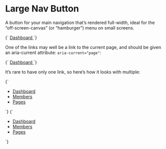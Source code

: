 
<Meta title="Atoms/Button/Nav-large" />

# Large Nav Button

A button for your main navigation that’s rendered full-width, ideal for the “off-screen-canvas” (or “hamburger”) menu on small screens.

<Canvas>
  <Story name="Nav-large">
    {`
      <a href="/" class="a-button a-button--nav-large">
        Dashboard
      </a>
    `}
  </Story>
</Canvas>


One of the links may well be a link to the current page, and should be given an aria-current attribute: `aria-current="page"`:

<Canvas>
  <Story name="Nav-large [aria-current]">
    {`
      <a href="/" class="a-button a-button--nav-large" aria-current="page">
        Dashboard
      </a>
    `}
  </Story>
</Canvas>

It’s rare to have only one link, so here’s how it looks with multiple:

<Canvas isColumn>
  <Story name="Nav-large list">
    {`
      <ul class="a-list-reset u-flex u-flex--col">
        <li class="u-margin-s--bottom">
          <a href="/" class="a-button a-button--nav-large">
            Dashboard
          </a>
        </li>
        <li class="u-margin-s--bottom">
          <a href="/" class="a-button a-button--nav-large">
            Members
          </a>
        </li>
        <li class="u-margin-s--bottom">
          <a href="/" class="a-button a-button--nav-large">
            Pages
          </a>
        </li>
      </ul>
    `}
  </Story>
  <Story name="Nav-large list current page">
    {`
      <ul class="a-list-reset u-flex u-flex--col">
        <li class="u-margin-s--bottom">
          <a href="/" class="a-button a-button--nav-large" aria-current="page">
            Dashboard
          </a>
        </li>
        <li class="u-margin-s--bottom">
          <a href="/" class="a-button a-button--nav-large">
            Members
          </a>
        </li>
        <li class="u-margin-s--bottom">
          <a href="/" class="a-button a-button--nav-large">
            Pages
          </a>
        </li>
      </ul>
    `}
  </Story>
</Canvas>
